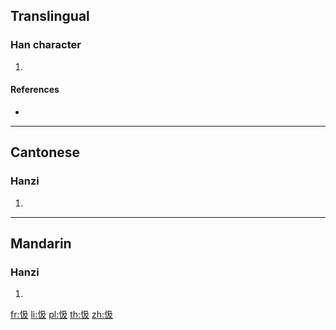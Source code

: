 ==Translingual==

===Han character===
{{Han char|rn=61|rad=心|as=04|sn=7|four=97047|canj=PNHE|ids=⿰忄及}}

# {{defn|Han|sort=心04}}

====References====
* {{Han ref|kx=0377.170|dkj=10357|dj=0705.030|hdz=42272.150|uh=5FE3|ud=24547|bh=CADF|bd=51935}}

----

==Cantonese==

===Hanzi===
{{yue-hanzi|jyut=gap1|y=gap1}}

# {{defn|lang=yue|sort=心04}}

----

==Mandarin==

===Hanzi===
{{cmn-hanzi|pin=[[jí]] ([[ji2]])|wg=chi<sup>2</sup>}}

# {{defn|lang=cmn|sort=心04}}

[[fr:忣]]
[[li:忣]]
[[pl:忣]]
[[th:忣]]
[[zh:忣]]